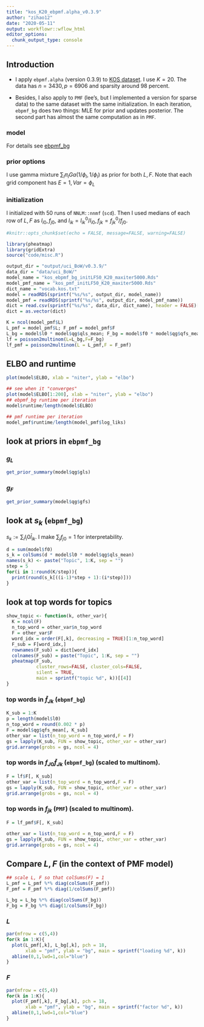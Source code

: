 ```yaml
---
title: "kos_K20_ebpmf.alpha_v0.3.9"
author: "zihao12"
date: "2020-05-11"
output: workflowr::wflow_html
editor_options:
  chunk_output_type: console
---
```


## Introduction

* I apply `ebpmf.alpha` (version 0.3.9) to [KOS dataset](http://archive.ics.uci.edu/ml/machine-learning-databases/bag-of-words/). I use $K = 20$. The data has $n = 3430,p = 6906$ and sparsity around $98$ percent. \

* Besides, I also apply to `PMF` (lee's, but I implemented a version for sparse data) to the same dataset with the same initialization. In each iteration, `ebpmf_bg` does two things: MLE for prior and updates posterior. The second part has almost the same computation as in `PMF`. 

### model
\begin{align}
    & X_{ij} = \sum_k Z_{ijk}\\
    & Z_{ijk} \sim Pois(l_{i0} f_{j0} l_{ik} f_{jk})\\
    & l_{ik} \sim g_{L, k}(.), f_{jk} \sim g_{F, k}(.) 
\end{align}
For details see [ebpmf_bg](https://github.com/stephenslab/ebpmf.alpha/blob/master/derivations/ebpmf_bg.pdf)

### prior options
I use gamma mixture $\sum_l \pi_{l} Ga(1/\phi_l, 1/\phi_l)$ as prior for both $L, F$.  Note that each grid component has $E = 1, Var = \phi_L$

### initialization
I initialized with 50 runs of `NNLM::nnmf` (`scd`). Then I used medians of each row of $L, F$ as $l_{i0}, f_{j0}$, and $l_{ik} = l^0_{ik}/l_{i0}, f_{jk} = f^0_{jk}/f_{j0}$. 

```r
#knitr::opts_chunk$set(echo = FALSE, message=FALSE, warning=FALSE)
```


```r
library(pheatmap)
library(gridExtra)
source("code/misc.R")

output_dir = "output/uci_BoW/v0.3.9/"
data_dir = "data/uci_BoW/"
model_name = "kos_ebpmf_bg_initLF50_K20_maxiter5000.Rds"
model_pmf_name = "kos_pmf_initLF50_K20_maxiter5000.Rds"
dict_name = "vocab.kos.txt"
model = readRDS(sprintf("%s/%s", output_dir, model_name))
model_pmf = readRDS(sprintf("%s/%s", output_dir, model_pmf_name))
dict = read.csv(sprintf("%s/%s", data_dir, dict_name), header = FALSE)[,1]
dict = as.vector(dict)

K = ncol(model_pmf$L)
L_pmf = model_pmf$L; F_pmf = model_pmf$F
L_bg = model$l0 * model$qg$qls_mean; F_bg = model$f0 * model$qg$qfs_mean
lf = poisson2multinom(L=L_bg,F=F_bg)
lf_pmf = poisson2multinom(L = L_pmf,F = F_pmf)
```

## ELBO and runtime

```r
plot(model$ELBO, xlab = "niter", ylab = "elbo")

## see when it "converges"
plot(model$ELBO[1:200], xlab = "niter", ylab = "elbo")
## ebpmf_bg runtime per iteration
model$runtime/length(model$ELBO)

## pmf runtime per iteration
model_pmf$runtime/length(model_pmf$log_liks)
```

## look at priors in `ebpmf_bg`

### $g_L$
```r
get_prior_summary(model$qg$gls)
```

### $g_F$
```r
get_prior_summary(model$qg$gfs)
```

## look at $s_k$ (`ebpmf_bg`)
$s_k := \sum_i l_i0 \bar{l}_{ik}$. I make $\sum_j f_{j0} = 1$ for interpretability. 
```r
d = sum(model$f0)
s_k = colSums(d * model$l0 * model$qg$qls_mean)
names(s_k) <- paste("Topic", 1:K, sep = "")
step = 5
for(i in 1:round(K/step)){
  print(round(s_k[((i-1)*step + 1):(i*step)]))
}
```



## look at top words for topics
```r
show_topic <- function(k, other_var){
  K = ncol(F)
  n_top_word = other_var$n_top_word
  F = other_var$F
  word_idx = order(F[,k], decreasing = TRUE)[1:n_top_word]
  F_sub = F[word_idx,]
  rownames(F_sub) = dict[word_idx]
  colnames(F_sub) = paste("Topic", 1:K, sep = "")
  pheatmap(F_sub, 
           cluster_rows=FALSE, cluster_cols=FALSE,
           silent = TRUE, 
           main = sprintf("topic %d", k))[[4]]
}
```

### top words in $\bar{f}_{Jk}$ (`ebpmf_bg`)
```r
K_sub = 1:K
p = length(model$l0)
n_top_word = round(0.002 * p)
F = model$qg$qfs_mean[, K_sub]
other_var = list(n_top_word = n_top_word,F = F)
gs = lapply(K_sub, FUN = show_topic, other_var = other_var)
grid.arrange(grobs = gs, ncol = 4)
```

### top words in $f_{J0}\bar{f}_{Jk}$ (`ebpmf_bg`) (scaled to multinom). 
```r
F = lf$F[, K_sub]
other_var = list(n_top_word = n_top_word,F = F)
gs = lapply(K_sub, FUN = show_topic, other_var = other_var)
grid.arrange(grobs = gs, ncol = 4)
```

### top words in $f_{jk}$ (`PMF`) (scaled to multinom). 
```r
F = lf_pmf$F[, K_sub]

other_var = list(n_top_word = n_top_word,F = F)
gs = lapply(K_sub, FUN = show_topic, other_var = other_var)
grid.arrange(grobs = gs, ncol = 4)
```

## Compare $L, F$ (in the context of PMF model)
```r
## scale L, F so that colSums(F) = 1
L_pmf = L_pmf %*% diag(colSums(F_pmf))
F_pmf = F_pmf %*% diag(1/colSums(F_pmf))

L_bg = L_bg %*% diag(colSums(F_bg))
F_bg = F_bg %*% diag(1/colSums(F_bg))
```

### $L$
```r
par(mfrow = c(5,4))
for(k in 1:K){
  plot(L_pmf[,k], L_bg[,k], pch = 18, 
       xlab = "pmf", ylab = "bg", main = sprintf("loading %d", k))
  abline(0,1,lwd=1,col="blue")
}
```

### $F$
```r
par(mfrow = c(5,4))
for(k in 1:K){
  plot(F_pmf[,k], F_bg[,k], pch = 18, 
       xlab = "pmf", ylab = "bg", main = sprintf("factor %d", k))
  abline(0,1,lwd=1,col="blue")
}
```



<!-- ## Look at quantile of topics -->

<!-- ### quantile of $f_{J0}$ (`ebpmf_bg`) -->
<!-- ```{r} -->
<!-- f = model$f0 -->
<!-- probs = seq(0, 1, 0.002) -->
<!-- plot(probs, quantile(f, probs = probs), main = sprintf("topic %d",0)) -->
<!-- ``` -->

<!-- ### quantile of $f_{Jk} (k > 0)$ (`ebpmf_bg`) -->

<!-- ```{r fig.width=14, fig.height=14} -->
<!-- K = length(model$qg$gls) -->
<!-- par(mfrow = c(5,4)) -->
<!-- for(k in 1:K){ -->
<!--   f = model$qg$qfs_mean[,k] -->
<!--   probs = seq(0, 1, 0.002) -->
<!--   plot(probs, quantile(f, probs = probs), main = sprintf("topic %d",k)) -->
<!-- } -->
<!-- ``` -->


<!-- ### quantile of $f_{J0} f_{Jk}$ (`ebpmf_bg`) (scaled to multinom) -->
<!-- ```{r fig.width=14, fig.height=14} -->
<!-- lf = poisson2multinom(F = model$f0 * model$qg$qfs_mean, -->
<!--                  L = model$l0 * model$qg$qls_mean) -->

<!-- K = length(model$qg$gls) -->
<!-- par(mfrow = c(5,4)) -->
<!-- for(k in 1:K){ -->
<!--   f = lf$F[,k] -->
<!--   probs = seq(0, 1, 0.002) -->
<!--   plot(probs, quantile(f, probs = probs), main = sprintf("topic %d",k)) -->
<!-- } -->
<!-- ``` -->

<!-- ### quantile of $f_{Jk}$ (`PMF`) (scaled to multinom) -->
<!-- ```{r fig.width=14, fig.height=14} -->
<!-- lf_pmf = poisson2multinom(F = model_pmf$F, L = model_pmf$L) -->
<!-- par(mfrow = c(5,4)) -->
<!-- for(k in 1:K){ -->
<!--   f = lf_pmf$F[,k] -->
<!--   probs = seq(0, 1, 0.002) -->
<!--   plot(probs, quantile(f, probs = probs), main = sprintf("topic %d",k)) -->
<!-- } -->
<!-- ``` -->




